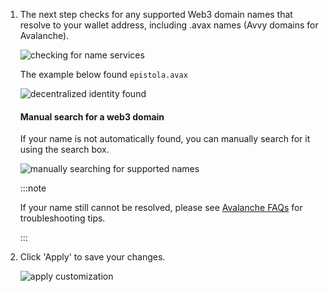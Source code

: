1.  The next step checks for any supported Web3 domain names that resolve to your wallet address, including .avax names (Avvy domains for Avalanche).

    <img
    	className="guides-image-small"
    	alt="checking for name services"
    	src="/img/user/guides/getting-started/img-register-a-wallet/checking-name-services.png"
    />

    The example below found `epistola.avax`

    <img
    	className="guides-image"
    	alt="decentralized identity found "
    	src="/img/user/guides/getting-started/img-register-a-wallet/search-name-services-avax.png"
    />

    #### Manual search for a web3 domain

    If your name is not automatically found, you can manually search for it using the search box.

    <img
    	className="guides-image"
    	alt="manually searching for supported names"
    	src="/img/user/guides/getting-started/img-register-a-wallet/manual-search-name-services.png"
    />

    :::note

    If your name still cannot be resolved, please see [Avalanche FAQs](/user/guides/wallets-and-identities/avalanche/avalanche-faqs/#my-avax-domain-domain-was-not-found-what-should-i-check) for troubleshooting tips.

    :::

1.  Click 'Apply' to save your changes.

    <img
    	className="guides-image"
    	alt="apply customization"
    	src="/img/user/guides/getting-started/img-register-a-wallet/apply-customization-avax.png"
    />
